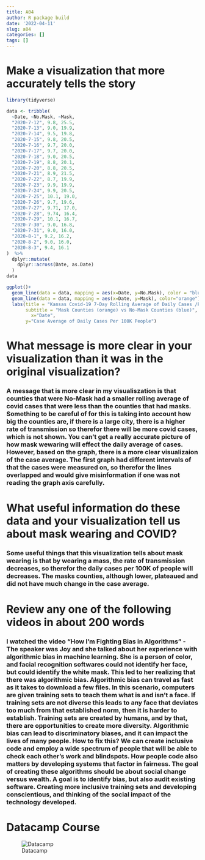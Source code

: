 ```yaml
---
title: A04
author: R package build
date: '2022-04-11'
slug: a04
categories: []
tags: []
---
```


# Make a visualization that more accurately tells the story
```r
library(tidyverse)
```

```r
data <- tribble(
  ~Date, ~No.Mask, ~Mask,
  "2020-7-12", 9.8, 25.5,
  "2020-7-13", 9.0, 19.9,
  "2020-7-14", 9.5, 19.8,
  "2020-7-15", 9.8, 20.5,
  "2020-7-16", 9.7, 20.0,
  "2020-7-17", 9.7, 20.0,
  "2020-7-18", 9.0, 20.5,
  "2020-7-19", 8.8, 20.1,
  "2020-7-20", 8.8, 20.5,
  "2020-7-21", 8.9, 21.5,
  "2020-7-22", 8.7, 19.9,
  "2020-7-23", 9.9, 19.9,
  "2020-7-24", 9.9, 20.5,
  "2020-7-25", 10.1, 19.0, 
  "2020-7-26", 9.7, 19.6,
  "2020-7-27", 9.71, 17.0,
  "2020-7-28", 9.74, 16.4,
  "2020-7-29", 10.1, 16.7, 
  "2020-7-30", 9.0, 16.8,
  "2020-7-31", 9.0, 16.0,
  "2020-8-1", 9.2, 16.2,
  "2020-8-2", 9.0, 16.0,
  "2020-8-3", 9.4, 16.1
)  %>%
  dplyr::mutate(
    dplyr::across(Date, as.Date)
  )
data
```

```r
ggplot()+
  geom_line(data = data, mapping = aes(x=Date, y=No.Mask), color = "blue")+
  geom_line(data = data, mapping = aes(x=Date, y=Mask), color="orange")+
  labs(title = "Kansas Covid-19 7-Day Rolling Average of Daily Cases /Per 100K Population", 
       subtitle = "Mask Counties (orange) vs No-Mask Counties (blue)",
         x="Date", 
       y="Case Average of Daily Cases Per 100K People")

```

# What message is more clear in your visualization than it was in the original visualization?

### A message that is more clear in my visualiszation is that counties that were No-Mask had a smaller rolling average of covid cases that were less than the counties that had masks. Something to be careful of for this is taking into account how big the counties are, if there is a large city, there is a higher rate of transmission so therefor there will be more covid cases, which is not shown. You can't get a really accurate picture of how mask wewaring will effect the daily average of cases. However,  based on the graph, there is a more clear visualizaion of the case average. The first graph had different intervals of that the cases were measured on, so therefor the lines overlapped and would give misinformation if one was not reading the graph axis carefully. 

# What useful information do these data and your visualization tell us about mask wearing and COVID? 

### Some useful things that this visualization tells about mask wearing is that by wearing a mass, the rate of transmission decreases, so therefor the daily cases per 100K of people will decreases. The masks counties, although lower, plateaued and did not have much change in the case average. 

# Review any one of the following videos in about 200 words

### I watched the video “How I’m Fighting Bias in Algorithms” - The speaker was Joy and she talked about her experience with algorithmic bias in machine learning. She is a person of color, and facial recognition softwares could not identify her face, but could identify the white mask. This led to her realizing that there was algorithmic bias. Algorithmic bias can travel as fast as it takes to download a few files. In this scenario, computers are given training sets to teach them what is and isn't a face. If training sets are not diverse this leads to any face that deviates too much from that established norm, then it is harder to establish. Training sets are created by humans, and by that, there are opportunities to create more diversity. Algorithmic bias can lead to discriminatory biases, and it can impact the lives of many people. How to fix this? We can create inclusive code and employ a wide spectrum of people that will be able to check each other's work and blindspots. How people code also matters by developing systems that factor in fairness. The goal of creating these algorithms should be about social change versus wealth. A goal is to identify bias, but also audit existing software. Creating more inclusive training sets and developing conscientious, and thinking of the social impact of the technology developed.  

# Datacamp Course

![Datacamp](images/Datacamp.png)
